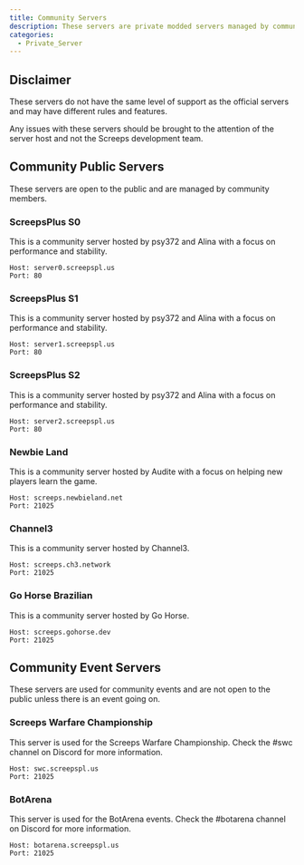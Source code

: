 ```yaml
---
title: Community Servers
description: These servers are private modded servers managed by community members and not the Screeps development team.
categories:
  - Private_Server
---
```


## Disclaimer

These servers do not have the same level of support as the official servers and may have different rules and features.

Any issues with these servers should be brought to the attention of the server host and not the Screeps development team.

## Community Public Servers

These servers are open to the public and are managed by community members.

### ScreepsPlus S0

This is a community server hosted by psy372 and Alina with a focus on performance and stability.

```
Host: server0.screepspl.us
Port: 80
```

### ScreepsPlus S1

This is a community server hosted by psy372 and Alina with a focus on performance and stability.

```
Host: server1.screepspl.us
Port: 80
```

### ScreepsPlus S2

This is a community server hosted by psy372 and Alina with a focus on performance and stability.

```
Host: server2.screepspl.us
Port: 80
```

### Newbie Land

This is a community server hosted by Audite with a focus on helping new players learn the game.

```
Host: screeps.newbieland.net
Port: 21025
```

### Channel3

This is a community server hosted by Channel3.

```
Host: screeps.ch3.network
Port: 21025
```

### Go Horse Brazilian

This is a community server hosted by Go Horse.

```
Host: screeps.gohorse.dev
Port: 21025
```

## Community Event Servers

These servers are used for community events and are not open to the public unless there is an event going on.

### Screeps Warfare Championship

This server is used for the Screeps Warfare Championship. Check the #swc channel on Discord for more information.

```
Host: swc.screepspl.us
Port: 21025
```

### BotArena

This server is used for the BotArena events. Check the #botarena channel on Discord for more information.

```
Host: botarena.screepspl.us
Port: 21025
```
